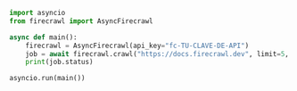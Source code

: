 ```python Python
import asyncio
from firecrawl import AsyncFirecrawl

async def main():
    firecrawl = AsyncFirecrawl(api_key="fc-TU-CLAVE-DE-API")
    job = await firecrawl.crawl("https://docs.firecrawl.dev", limit=5, poll_interval=1, timeout=120)
    print(job.status)

asyncio.run(main())
```
